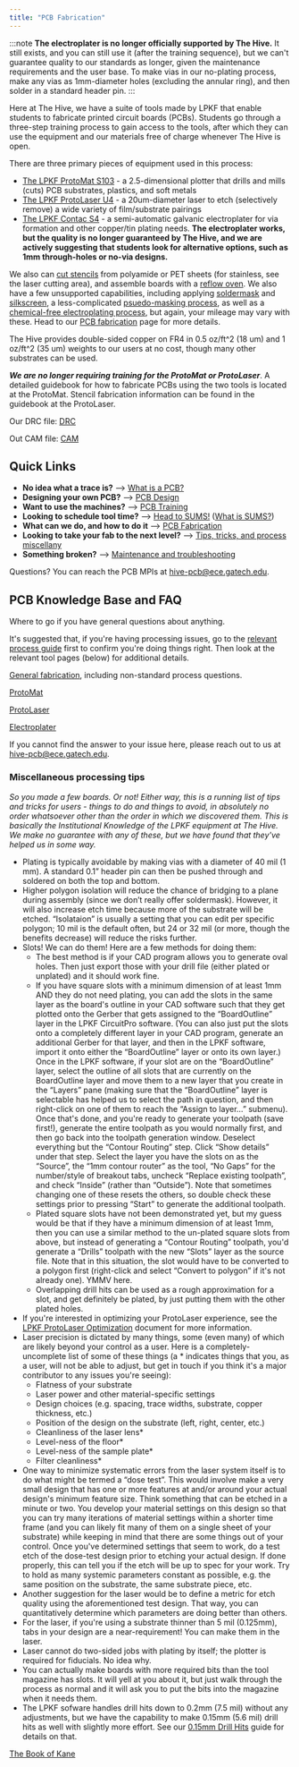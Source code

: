 ```yaml
---
title: "PCB Fabrication"
---
```



:::note
**The electroplater is no longer officially supported by The Hive.** It still exists, and you can still use it (after the training sequence), but we can't guarantee quality to our standards as longer, given the maintenance requirements and the user base. To make vias in our no-plating process, make any vias as 1mm-diameter holes (excluding the annular ring), and then solder in a standard header pin. 
:::

Here at The Hive, we have a suite of tools made by LPKF that enable students to fabricate printed circuit boards (PCBs). Students go through a three-step training process to gain access to the tools, after which they can use the equipment and our materials free of charge whenever The Hive is open.

There are three primary pieces of equipment used in this process:

- [The LPKF ProtoMat S103](/hive-wiki/guides/pcb-protomat/) - a 2.5-dimensional plotter that drills and mills (cuts) PCB substrates, plastics, and soft metals
- [The LPKF ProtoLaser U4](/hive-wiki/guides/pcb-protolaser/) - a 20um-diameter laser to etch (selectively remove) a wide variety of film/substrate pairings
- [The LPKF Contac S4](/hive-wiki/guides/pcb-electroplater/) - a semi-automatic galvanic electroplater for via formation and other copper/tin plating needs. **The electroplater works, but the quality is no longer guaranteed by The Hive, and we are actively suggesting that students look for alternative options, such as 1mm through-holes or no-via designs.**

We also can [cut stencils](https://wiki.hive.ece.gatech.edu/doku.php?id=process_stencils) from polyamide or PET sheets (for stainless, see the laser cutting area), and assemble boards with a [reflow oven](https://wiki.hive.ece.gatech.edu/doku.php?id=process_reflowoven). We also have a few unsupported capabilities, including applying [soldermask](https://www.lpkfusa.com/datasheets/prototyping/promask.pdf) and [silkscreen](https://www.lpkfusa.com/datasheets/prototyping/prolegend.pdf), a less-complicated [psuedo-masking process](https://wiki.hive.ece.gatech.edu/doku.php?id=process_kaptonmask), as well as a [chemical-free electroplating process](https://www.lpkfusa.com/datasheets/prototyping/ProConduct_Specs.pdf), but again, your mileage may vary with these. Head to our [PCB fabrication](https://wiki.hive.ece.gatech.edu/doku.php?id=pcb-fab) page for more details.

The Hive provides double-sided copper on FR4 in 0.5 oz/ft^2 (18 um) and 1 oz/ft^2 (35 um) weights to our users at no cost, though many other substrates can be used.

***We are no longer requiring training for the ProtoMat or ProtoLaser***. A detailed guidebook for how to fabricate PCBs using the two tools is located at the ProtoMat. Stencil fabrication information can be found in the guidebook at the ProtoLaser.

Our DRC file: [DRC](https://drive.google.com/open?id=1YITdTXkcW3ROWZprw-xxPsB8okc73yqF)

Out CAM file: [CAM](https://drive.google.com/open?id=1WzzpPwXMDUg5DD4iUzenZINrzRG0kSn4)


## Quick Links
- **No idea what a trace is?** –> [What is a PCB?](https://wiki.hive.ece.gatech.edu/doku.php?id=pcb-basics)
- **Designing your own PCB?** –> [PCB Design](/hive-wiki/guides/pcb-design/)
- **Want to use the machines?** –> [PCB Training](https://wiki.hive.ece.gatech.edu/doku.php?id=pcb-training)
- **Looking to schedule tool time?** –> [Head to SUMS!](http://www.sums.gatech.edu/) ([What is SUMS?](https://gtvault.sharepoint.com/:w:/s/HiveMakerspace/ETGfA3m7Q3tCmtG0XVgAHG0Bz3-84vabxqlTRuF5spUmQw?e=q999Yt))
- **What can we do, and how to do it** –> [PCB Fabrication](/hive-wiki/guides/pcb-fab/)
- **Looking to take your fab to the next level?** –> [Tips, tricks, and process miscellany](/hive-wiki/explore/pcb#miscellaneous-processing-tips)
- **Something broken?** –> [Maintenance and troubleshooting](/hive-wiki/guides/pcb-maintenance/)

Questions? You can reach the PCB MPIs at [hive-pcb@ece.gatech.edu](mailto:hive-pcb@ece.gatech.edu). 


## PCB Knowledge Base and FAQ

Where to go if you have general questions about anything.

It's suggested that, if you're having processing issues, go to the [relevant process guide](/hive-wiki/guides/pcb-fab/) first to confirm you're doing things right. Then look at the relevant tool pages (below) for additional details.

[General fabrication](/hive-wiki/guides/pcb-fab/#q--a), including non-standard process questions.

[ProtoMat](/hive-wiki/guides/pcb-protomat/)

[ProtoLaser](/hive-wiki/guides/pcb-protolaser/)

[Electroplater](/hive-wiki/guides/pcb-electroplater/)


If you cannot find the answer to your issue here, please reach out to us at [hive-pcb@ece.gatech.edu](mailto:hive-pcb@ece.gatech.edu).

### Miscellaneous processing tips

*So you made a few boards. Or not! Either way, this is a running list of tips and tricks for users - things to do and things to avoid, in absolutely no order whatsoever other than the order in which we discovered them. This is basically the Institutional Knowledge of the LPKF equipment at The Hive. We make no guarantee with any of these, but we have found that they've helped us in some way.*

- Plating is typically avoidable by making vias with a diameter of 40 mil (1 mm). A standard 0.1” header pin can then be pushed through and soldered on both the top and bottom.
- Higher polygon isolation will reduce the chance of bridging to a plane during assembly (since we don’t really offer soldermask). However, it will also increase etch time because more of the substrate will be etched. “Isolataion” is usually a setting that you can edit per specific polygon; 10 mil is the default often, but 24 or 32 mil (or more, though the benefits decrease) will reduce the risks further.
- Slots! We can do them! Here are a few methods for doing them:
    - The best method is if your CAD program allows you to generate oval holes. Then just export those with your drill file (either plated or unplated) and it should work fine.
    - If you have square slots with a minimum dimension of at least 1mm AND they do not need plating, you can add the slots in the same layer as the board's outline in your CAD software such that they get plotted onto the Gerber that gets assigned to the “BoardOutline” layer in the LPKF CircuitPro software. (You can also just put the slots onto a completely different layer in your CAD program, generate an additional Gerber for that layer, and then in the LPKF software, import it onto either the “BoardOutline” layer or onto its own layer.) Once in the LPKF software, if your slot are on the “BoardOutline” layer, select the outline of all slots that are currently on the BoardOutline layer and move them to a new layer that you create in the “Layers” pane (making sure that the “BoardOutline” layer is selectable has helped us to select the path in question, and then right-click on one of them to reach the “Assign to layer…” submenu). Once that's done, and you're ready to generate your toolpath (save first!), generate the entire toolpath as you would normally first, and then go back into the toolpath generation window. Deselect everything but the “Contour Routing” step. Click “Show details” under that step. Select the layer you have the slots on as the “Source”, the “1mm contour router” as the tool, “No Gaps” for the number/style of breakout tabs, uncheck “Replace existing toolpath”, and check “Inside” (rather than “Outside”). Note that sometimes changing one of these resets the others, so double check these settings prior to pressing “Start” to generate the additional toolpath.
    - Plated square slots have not been demonstrated yet, but my guess would be that if they have a minimum dimension of at least 1mm, then you can use a similar method to the un-plated square slots from above, but instead of generating a “Contour Routing” toolpath, you'd generate a “Drills” toolpath with the new “Slots” layer as the source file. Note that in this situation, the slot would have to be converted to a polygon first (right-click and select “Convert to polygon” if it's not already one). YMMV here.
    - Overlapping drill hits can be used as a rough approximation for a slot, and get definitely be plated, by just putting them with the other plated holes.
- If you're interested in optimizing your ProtoLaser experience, see the [LPKF ProtoLaser Optimization](https://gtvault.sharepoint.com/:b:/s/HiveMakerspace/EZGQyfhrC0BItpbSxd_rjRQBzDyNWUubu-RCuJr6a3OI9A?e=8kXjaA) document for more information.
- Laser precision is dictated by many things, some (even many) of which are likely beyond your control as a user. Here is a completely-uncomplete list of some of these things (a * indicates things that you, as a user, will not be able to adjust, but get in touch if you think it's a major contributor to any issues you're seeing):
    - Flatness of your substrate
    - Laser power and other material-specific settings
    - Design choices (e.g. spacing, trace widths, substrate, copper thickness, etc.)
    - Position of the design on the substrate (left, right, center, etc.)
    - Cleanliness of the laser lens*
    - Level-ness of the floor*
    - Level-ness of the sample plate*
    - Filter cleanliness*
- One way to minimize systematic errors from the laser system itself is to do what might be termed a “dose test”. This would involve make a very small design that has one or more features at and/or around your actual design's minimum feature size. Think something that can be etched in a minute or two. You develop your material settings on this design so that you can try many iterations of material settings within a shorter time frame (and you can likely fit many of them on a single sheet of your substrate) while keeping in mind that there are some things out of your control. Once you've determined settings that seem to work, do a test etch of the dose-test design prior to etching your actual design. If done properly, this can tell you if the etch will be up to spec for your work. Try to hold as many systemic parameters constant as possible, e.g. the same position on the substrate, the same substrate piece, etc.
- Another suggestion for the laser would be to define a metric for etch quality using the aforementioned test design. That way, you can quantitatively determine which parameters are doing better than others.
- For the laser, if you're using a substrate thinner than 5 mil (0.125mm), tabs in your design are a near-requirement! You can make them in the laser.
- Laser cannot do two-sided jobs with plating by itself; the plotter is required for fiducials. No idea why.
- You can actually make boards with more required bits than the tool magazine has slots. It will yell at you about it, but just walk through the process as normal and it will ask you to put the bits into the magazine when it needs them.
- The LPKF sofware handles drill hits down to 0.2mm (7.5 mil) without any adjustments, but we have the capability to make 0.15mm (5.6 mil) drill hits as well with slightly more effort. See our [0.15mm Drill Hits](/hive-wiki/guides/pcb-protomat/#guide-making-015-mm-drill-hits) guide for details on that.

[The Book of Kane](https://wiki.hive.ece.gatech.edu/doku.php?id=pcb-book-of-kane)